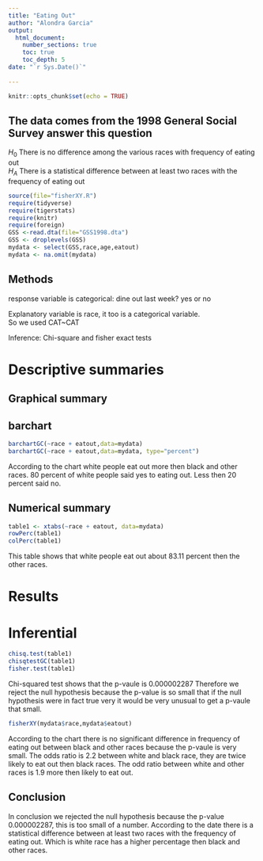 ```yaml
---
title: "Eating Out"
author: "Alondra Garcia"
output: 
  html_document:
    number_sections: true
    toc: true
    toc_depth: 5
date: "`r Sys.Date()`"    
    
---
```


```r
knitr::opts_chunk$set(echo = TRUE)
```

## The data comes from the 1998 General Social Survey answer this question

$H_0$ There is no difference among the various races with frequency of eating out  
$H_A$ There is a statistical difference between at least two races with the frequency of eating out  


```r
source(file="fisherXY.R")
require(tidyverse)
require(tigerstats)
require(knitr)
require(foreign)
GSS <-read.dta(file="GSS1998.dta")
GSS <- droplevels(GSS)
mydata <- select(GSS,race,age,eatout)
mydata <- na.omit(mydata)
```

## Methods

response variable is categorical: dine out last week? yes or no

Explanatory variable is race, it too is a categorical variable.  
So we used CAT~CAT

Inference: Chi-square and fisher exact tests

# Descriptive summaries

## Graphical summary

## barchart

```r
barchartGC(~race + eatout,data=mydata)
barchartGC(~race + eatout,data=mydata, type="percent")

```
According to the chart white people eat out more then black and other races. 80 percent of white people said yes to eating out. Less then 20 percent said no.

## Numerical summary

```r
table1 <- xtabs(~race + eatout, data=mydata)
rowPerc(table1)
colPerc(table1)
```

This table shows that white people eat out about 83.11 percent then the other races.

# Results

# Inferential

```r
chisq.test(table1)
chisqtestGC(table1)
fisher.test(table1)
```

Chi-squared test shows that the p-vaule is 0.000002287
Therefore we reject the null hypothesis because the p-value is so small that if the null hypothesis were in fact true very it would be very unusual to get a p-vaule that small.

```r
fisherXY(mydata$race,mydata$eatout)
```

According to the chart there is no significant difference in frequency of eating out between black and other races because the p-vaule is very small.
The odds ratio is 2.2 between white and black race, they are twice likely to eat out then black races.
The odd ratio between white and other races is 1.9 more then likely to eat out.

## Conclusion

In conclusion we rejected the null hypothesis because the p-value 0.000002287, this is too small of a number. According to the date there is a statistical difference between at least two races with the frequency of eating out. Which is white race has a higher percentage then black and other races.





